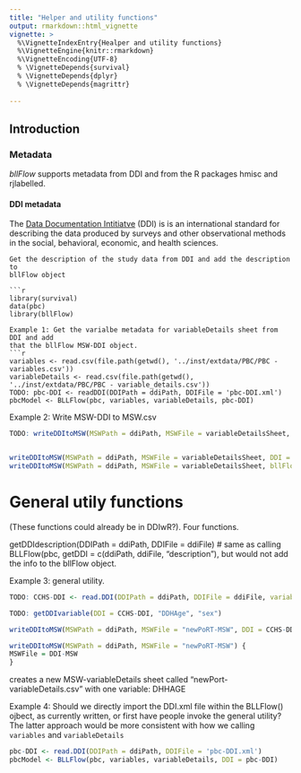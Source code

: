```yaml
---
title: "Helper and utility functions"
output: rmarkdown::html_vignette
vignette: >
  %\VignetteIndexEntry{Healper and utility functions}
  %\VignetteEngine{knitr::rmarkdown}
  %\VignetteEncoding{UTF-8}
  % \VignetteDepends{survival}
  % \VignetteDepends{dplyr}
  % \VignetteDepends{magrittr}
  
---
```


## Introduction

### Metadata

_bllFlow_ supports metadata from DDI and from the R packages hmisc and rjlabelled.

#### DDI metadata
The [Data Documentation Intitiatve](https://www.ddialliance.org) (DDI) is is an 
international standard for describing the data produced by surveys and other 
observational methods in the social, behavioral, economic, and health sciences.

```
Get the description of the study data from DDI and add the description to 
bllFlow object

```r
library(survival)
data(pbc)
library(bllFlow)

Example 1: Get the varialbe metadata for variableDetails sheet from DDI and add 
that the bllFlow MSW-DDI object.
```r
variables <- read.csv(file.path(getwd(), '../inst/extdata/PBC/PBC - variables.csv'))
variableDetails <- read.csv(file.path(getwd(), '../inst/extdata/PBC/PBC - variable_details.csv'))
TODO: pbc-DDI <- readDDI(DDIPath = ddiPath, DDIFile = 'pbc-DDI.xml')
pbcModel <- BLLFlow(pbc, variables, variableDetails, pbc-DDI)
```

Example 2: Write MSW-DDI to MSW.csv
```r
TODO: writeDDItoMSW(MSWPath = ddiPath, MSWFile = variableDetailsSheet, DDI = , bllFlow = )


writeDDItoMSW(MSWPath = ddiPath, MSWFile = variableDetailsSheet, DDI = MSW_DDI)
writeDDItoMSW(MSWPath = ddiPath, MSWFile = variableDetailsSheet, bllFlow = pbcModel)

```

# General utily functions 
(These functions could already be in DDIwR?). Four functions.

getDDIdescription(DDIPath = ddiPath, DDIFile = ddiFile)
# same as calling BLLFlow(pbc, getDDI = c(ddiPath, ddiFile, "description"), but 
would not add the info to the bllFlow object.

Example 3: general utility.
```r
TODO: CCHS-DDI <- read.DDI(DDIPath = ddiPath, DDIFile = ddiFile, variables = ...)

TODO: getDDIvariable(DDI = CCHS-DDI, "DDHAge", "sex")
```

```r
writeDDItoMSW(MSWPath = ddiPath, MSWFile = "newPoRT-MSW", DDI = CCHS-DDI)

writeDDItoMSW(MSWPath = ddiPath, MSWFile = "newPoRT-MSW") {
MSWFile = DDI-MSW
}
```
creates a new MSW-variableDetails sheet called "newPort-variableDetails.csv" 
with one variable: DHHAGE

Example 4: Should we directly import the DDI.xml file within the BLLFlow() ojbect, as currently written, or first have people invoke the general utility? The latter approach would 
be more consistent with how we calling `variables` and `variableDetails`
```r
pbc-DDI <- read.DDI(DDIPath = ddiPath, DDIFile = 'pbc-DDI.xml')
pbcModel <- BLLFlow(pbc, variables, variableDetails, DDI = pbc-DDI)
```
